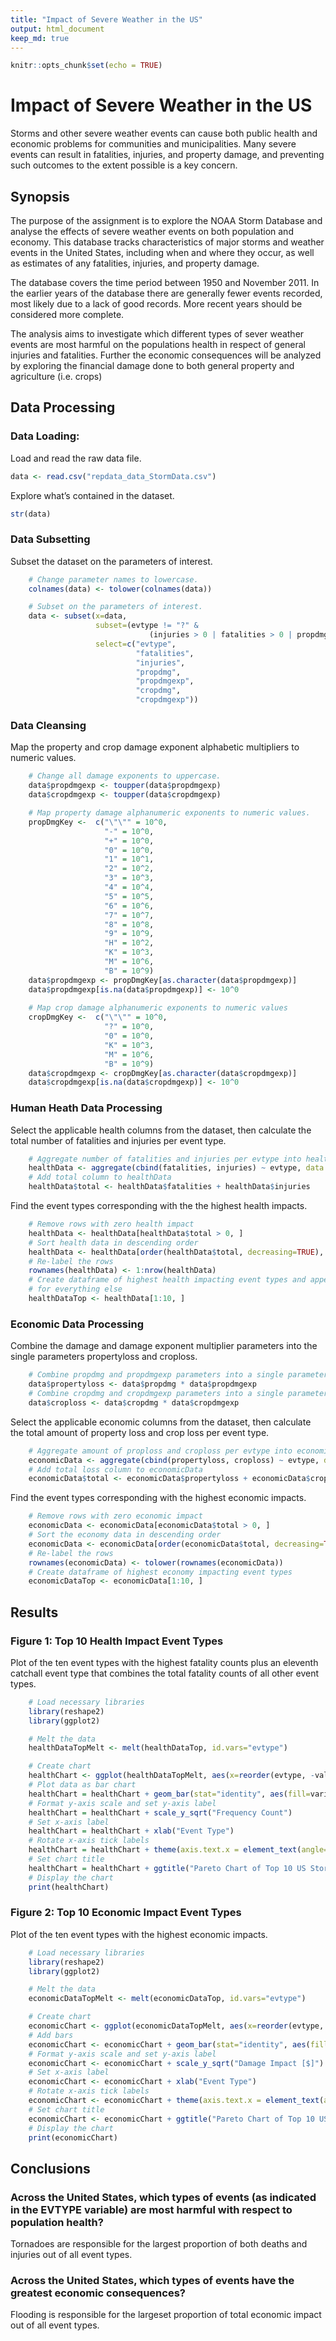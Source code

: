 ---
title: "Impact of Severe Weather in the US"
output: html_document
keep_md: true
---

```{r setup, include=FALSE}
knitr::opts_chunk$set(echo = TRUE)
```

# Impact of Severe Weather in the US

Storms and other severe weather events can cause both public health and economic problems for communities and municipalities. Many severe events can result in fatalities, injuries, and property damage, and preventing such outcomes to the extent possible is a key concern.


## Synopsis

The purpose of the assignment is to explore the NOAA Storm Database and analyse the effects of severe weather events on both population and economy.
This database tracks characteristics of major storms and weather events in the United States, including when and where they occur, as well as estimates of any fatalities, injuries, and property damage.

The database covers the time period between 1950 and November 2011. In the earlier years of the database there are generally fewer events recorded, most likely due to a lack of good records. More recent years should be considered more complete.

The analysis aims to investigate which different types of sever weather events are most harmful on the populations health in respect of general injuries and fatalities. Further the economic consequences will be analyzed by exploring the financial damage done to both general property and agriculture (i.e. crops)

## Data Processing

### Data Loading:
Load and read the raw data file.

```{r echo=TRUE}
data <- read.csv("repdata_data_StormData.csv")
```

Explore what's contained in the dataset.

```{r echo=TRUE}
str(data)
```

### Data Subsetting

Subset the dataset on the parameters of interest.

```{r echo=TRUE}

    # Change parameter names to lowercase.
    colnames(data) <- tolower(colnames(data))

    # Subset on the parameters of interest.
    data <- subset(x=data, 
                   subset=(evtype != "?" & 
                               (injuries > 0 | fatalities > 0 | propdmg > 0 | cropdmg > 0)),
                   select=c("evtype", 
                            "fatalities", 
                            "injuries", 
                            "propdmg", 
                            "propdmgexp", 
                            "cropdmg", 
                            "cropdmgexp"))  
```

### Data Cleansing

Map the property and crop damage exponent alphabetic multipliers to numeric values.

```{r echo=TRUE}
    # Change all damage exponents to uppercase.
    data$propdmgexp <- toupper(data$propdmgexp)
    data$cropdmgexp <- toupper(data$cropdmgexp)

    # Map property damage alphanumeric exponents to numeric values.
    propDmgKey <-  c("\"\"" = 10^0,
                     "-" = 10^0, 
                     "+" = 10^0,
                     "0" = 10^0,
                     "1" = 10^1,
                     "2" = 10^2,
                     "3" = 10^3,
                     "4" = 10^4,
                     "5" = 10^5,
                     "6" = 10^6,
                     "7" = 10^7,
                     "8" = 10^8,
                     "9" = 10^9,
                     "H" = 10^2,
                     "K" = 10^3,
                     "M" = 10^6,
                     "B" = 10^9)
    data$propdmgexp <- propDmgKey[as.character(data$propdmgexp)]
    data$propdmgexp[is.na(data$propdmgexp)] <- 10^0
    
    # Map crop damage alphanumeric exponents to numeric values
    cropDmgKey <-  c("\"\"" = 10^0,
                     "?" = 10^0, 
                     "0" = 10^0,
                     "K" = 10^3,
                     "M" = 10^6,
                     "B" = 10^9)
    data$cropdmgexp <- cropDmgKey[as.character(data$cropdmgexp)]
    data$cropdmgexp[is.na(data$cropdmgexp)] <- 10^0
```

### Human Heath Data Processing

Select the applicable health columns from the dataset, then calculate the total number of fatalities and injuries per event type.

```{r echo=TRUE}
    # Aggregate number of fatalities and injuries per evtype into healthData dataframe
    healthData <- aggregate(cbind(fatalities, injuries) ~ evtype, data = data, FUN = sum)
    # Add total column to healthData
    healthData$total <- healthData$fatalities + healthData$injuries
```

Find the event types corresponding with the the highest health impacts.

```{r echo=TRUE}
    # Remove rows with zero health impact
    healthData <- healthData[healthData$total > 0, ]
    # Sort health data in descending order
    healthData <- healthData[order(healthData$total, decreasing=TRUE), ]
    # Re-label the rows
    rownames(healthData) <- 1:nrow(healthData)
    # Create dataframe of highest health impacting event types and append an "other" event type as a catchall 
    # for everything else
    healthDataTop <- healthData[1:10, ]
```   

### Economic Data Processing

Combine the damage and damage exponent multiplier parameters into the single parameters propertyloss and croploss.

```{r echo=TRUE}
    # Combine propdmg and propdmgexp parameters into a single parameter called propertyloss.
    data$propertyloss <- data$propdmg * data$propdmgexp
    # Combine cropdmg and cropdmgexp parameters into a single parameter called croploss.
    data$croploss <- data$cropdmg * data$cropdmgexp
```   


Select the applicable economic columns from the dataset, then calculate the total amount of property loss and crop loss per event type.

```{r echo=TRUE}
    # Aggregate amount of proploss and croploss per evtype into economicData dataframe
    economicData <- aggregate(cbind(propertyloss, croploss) ~ evtype, data=data, FUN=sum)
    # Add total loss column to economicData
    economicData$total <- economicData$propertyloss + economicData$croploss
```   
    
Find the event types corresponding with the highest economic impacts.

```{r echo=TRUE}
    # Remove rows with zero economic impact
    economicData <- economicData[economicData$total > 0, ]
    # Sort the economy data in descending order
    economicData <- economicData[order(economicData$total, decreasing=TRUE), ]
    # Re-label the rows
    rownames(economicData) <- tolower(rownames(economicData))
    # Create dataframe of highest economy impacting event types
    economicDataTop <- economicData[1:10, ]
```

## Results

### Figure 1: Top 10 Health Impact Event Types
Plot of the ten event types with the highest fatality counts plus an eleventh catchall event type that combines the total fatality counts of all other event types.

```{r echo=TRUE}
    # Load necessary libraries
    library(reshape2)
    library(ggplot2)

    # Melt the data
    healthDataTopMelt <- melt(healthDataTop, id.vars="evtype")

    # Create chart
    healthChart <- ggplot(healthDataTopMelt, aes(x=reorder(evtype, -value), y=value))
    # Plot data as bar chart
    healthChart = healthChart + geom_bar(stat="identity", aes(fill=variable), position="dodge")
    # Format y-axis scale and set y-axis label
    healthChart = healthChart + scale_y_sqrt("Frequency Count") 
    # Set x-axis label
    healthChart = healthChart + xlab("Event Type") 
    # Rotate x-axis tick labels 
    healthChart = healthChart + theme(axis.text.x = element_text(angle=45, hjust=1))
    # Set chart title
    healthChart = healthChart + ggtitle("Pareto Chart of Top 10 US Storm Health Impacts")
    # Display the chart
    print(healthChart)
``` 

### Figure 2: Top 10 Economic Impact Event Types
Plot of the ten event types with the highest economic impacts.

```{r echo=TRUE}
    # Load necessary libraries
    library(reshape2)
    library(ggplot2)

    # Melt the data
    economicDataTopMelt <- melt(economicDataTop, id.vars="evtype")

    # Create chart
    economicChart <- ggplot(economicDataTopMelt, aes(x=reorder(evtype, -value), y=value))
    # Add bars                            
    economicChart <- economicChart + geom_bar(stat="identity", aes(fill=variable), position="dodge")
    # Format y-axis scale and set y-axis label
    economicChart <- economicChart + scale_y_sqrt("Damage Impact [$]") 
    # Set x-axis label
    economicChart <- economicChart + xlab("Event Type") 
    # Rotate x-axis tick labels 
    economicChart <- economicChart + theme(axis.text.x = element_text(angle=45, hjust=1))
    # Set chart title
    economicChart <- economicChart + ggtitle("Pareto Chart of Top 10 US Storm Economic Impacts")
    # Display the chart
    print(economicChart)
```

## Conclusions

### Across the United States, which types of events (as indicated in the EVTYPE variable) are most harmful with respect to population health?

Tornadoes are responsible for the largest proportion of both deaths and injuries out of all event types. 

### Across the United States, which types of events have the greatest economic consequences?

Flooding is responsible for the largeset proportion of total economic impact out of all event types.  
